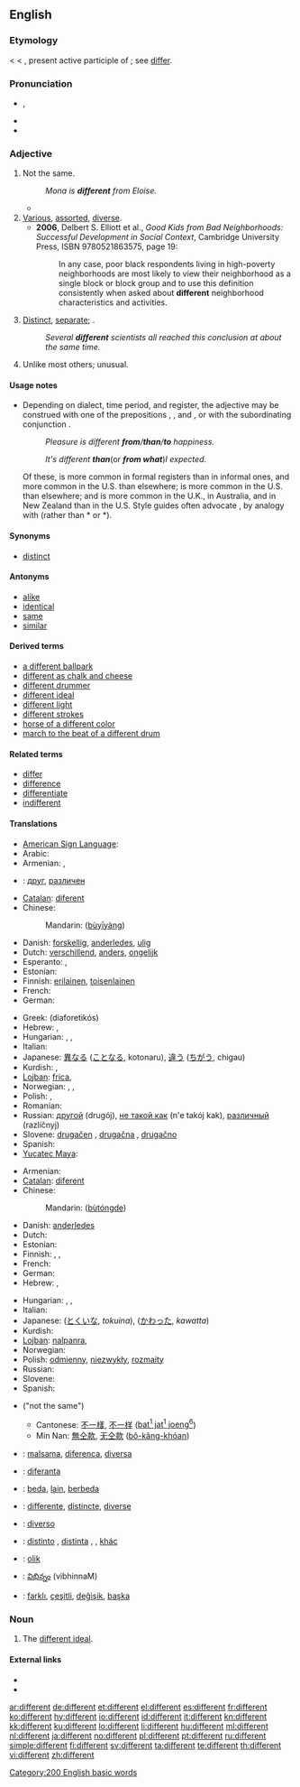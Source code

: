 {{wikipedia}}
{{also|différent|diffèrent}}
==English==

{{rank|manner|following|fell|383|different|care|war|short}}

===Etymology===
< {{etyl|enm}} < {{etyl|la}} {{term|differens|differēns||lang=la}}, present active participle of {{term|differo|differō|I differ|lang=la}}; see [[differ]].

===Pronunciation===
* {{IPA|/'dɪf.ə(ɹ).ənt/|/'dɪf.ɹənt/}}, {{SAMPA|/"dIf.@(r).@nt/|/"dIf.r@nt/}}
* {{audio|en-us-different.ogg|Audio (US)}}
* {{hyphenation|dif|fer|ent}}

===Adjective===
{{en-adj}}

# Not the same.
#: ''Mona is '''different''' from Eloise.''
#* {{quote-book|passage=At Elizabeth-Jane mentioning how greatly Lucetta had been jeopardized, he exhibited an agitation '''different''' in kind no less than in intensity from any she had seen in him before.|title=[[S:The Mayor of Casterbridge/Chapter 29|The Mayor of Casterbridge]]|author=Thomas Hardy|year=1886}}
# [[various|Various]], [[assorted]], [[diverse]].
#* '''2006''', Delbert S. Elliott et al., ''Good Kids from Bad Neighborhoods: Successful Development in Social Context'',<sup >[http://books.google.com/books?id=Ltx9_9NU4v0C ]</sup> Cambridge University Press, ISBN 9780521863575, page 19:
#*: In any case, poor black respondents living in high-poverty neighborhoods are most likely to view their neighborhood as a single block or block group and to use this definition consistently when asked about '''different''' neighborhood characteristics and activities.
# [[distinct|Distinct]], [[separate]]; {{non-gloss definition|used for emphasis after numbers and other determiners of quantity}}.
#: ''Several '''different''' scientists all reached this conclusion at about the same time.''
# Unlike most others; unusual.

====Usage notes====
* {{sense|not the same}} Depending on dialect, time period, and register, the adjective {{term||different|not the same}} may be construed with one of the prepositions {{term|from}}, {{term|to}}, and {{term|than}}, or with the subordinating conjunction {{term|than}}. <dl><dd>''Pleasure is different '''from'''/'''than'''/'''to''' happiness.''</dd><dd>''It's different '''than''' ''(or '''''from what''''')'' I expected.''</dd></dl> Of these, {{term||from}} is more common in formal registers than in informal ones, and more common in the U.S. than elsewhere; {{term||than}} is more common in the U.S. than elsewhere; and {{term||to}} is more common in the U.K., in Australia, and in New Zealand than in the U.S. Style guides often advocate {{term||from}}, by analogy with {{term|differ|differ from}} (rather than *{{term||differ than}} or *{{term||differ to}}).

====Synonyms====
* [[distinct]]

====Antonyms====
* [[alike]]
* [[identical]]
* [[same]]
* [[similar]]

====Derived terms====
* [[a different ballpark]]
* [[different as chalk and cheese]]
* [[different drummer]]
* [[different ideal]]
* [[different light]]
* [[different strokes]]
* [[horse of a different color]]
* [[march to the beat of a different drum]]

====Related terms====
* [[differ]]
* [[difference]]
* [[differentiate]]
* [[indifferent]]

====Translations====
{{trans-top|not the same}}
* [[American Sign Language]]: {{tø|ase|1@BackFinger-FingerAcross-1@CenterChesthigh-FingerAcross 1@SideChesthigh-1@SideChesthigh}}
* Arabic: {{t-|ar|مختلف|tr=mukhtalif}}
* Armenian: {{t-|hy|տարբեր|tr=tarber}}, {{t-|hy|ուրիշ|tr=uriš}}
* {{ttbc|Bulgarian}}: [[друг]], [[различен]]
* [[Catalan]]: [[diferent]]
* Chinese:
*: Mandarin: {{zh-ts|[[不]][[一樣]]|[[不]][[一样]]}} ([[bù]][[yī]][[yàng]])
* Danish: [[forskellig]], [[anderledes]], [[ulig]]
* Dutch: [[verschillend]], [[anders]], [[ongelijk]]
* Esperanto: {{t-|eo|nesama|xs=Esperanto}}, {{t-|eo|malsama|xs=Esperanto}}
* Estonian: {{t|et|erinev}}
* Finnish: [[erilainen]], [[toisenlainen]]
* French: {{t+|fr|différent}}
* German: {{t+|de|verschieden}}
{{trans-mid}}
* Greek: {{t+|el|διαφορετικός|m}} (diaforetikós)
* Hebrew: {{t+|he|שונה|tr=shoné|m}}, {{t+|he|שונה|tr=shoná|f}}
* Hungarian: {{t+|hu|eltérő}},  {{t+|hu|különböző}},  {{t+|hu|más}}
* Italian: {{t+|it|differente}}
* Japanese: [[異なる]] ([[ことなる]], kotonaru), [[違う]] ([[ちがう]], chigau)
* Kurdish: {{ku-Arab|[[جیا]]}}, {{ku-Arab|[[جیاواز]]}}
* [[Lojban]]: [[frica]], {{t-|jbo|drata|xs=Lojban}}
* Norwegian: {{t|no|forskjellig}}, {{t|no|ulik}}, {{t|no|annerledes}}
* Polish: {{t+|pl|różny}}, {{t+|pl|inny}}
* Romanian: {{t|ro|diferit}}
* Russian: [[другой]] (drugój), [[не такой как]] (n'e takój kak), [[различный]] (razlíčnyj)
* Slovene: [[drugačen]] {{m}}, [[drugačna]] {{f}}, [[drugačno]] {{n}}
* Spanish: {{t+|es|diferente}}
* [[Yucatec Maya]]: {{tø|yua|hela’an}}
{{trans-bottom}}

{{trans-top|unlike most others}}
* Armenian: {{t-|hy|տարբեր|tr=tarber}}
* [[Catalan]]: [[diferent]]
* Chinese:
*: Mandarin: {{zh-ts|[[不同]]的|[[不同]]的}} ([[bù]][[tóng]][[de]])
* Danish: [[anderledes]]
* Dutch: {{t+|nl|anders}}
* Estonian: {{t|et|eriline}}
* Finnish: {{t+|fi|erilainen}}, {{t-|fi|omalaatuinen}}, {{t+|fi|poikkeuksellinen}}
* French: {{t+|fr|différent}}
* German: {{t+|de|anders}}
* Hebrew: {{t+|he|שונה|tr=shoné|m}}, {{t+|he|שונה|tr=shoná|f}}
{{trans-mid}}
* Hungarian: {{t+|hu|eltérő}},  {{t+|hu|különböző}},  {{t+|hu|más}}
* Italian: {{t+|it|differente}}
* Japanese: {{t|ja|特異な}} ([[とくいな]], ''tokuina''),  {{t|ja|変わった}} ([[かわった]], ''kawatta'')
* Kurdish: {{ku-Arab|[[جیاواز]]}}
* [[Lojban]]: [[nalpanra]], {{t-|jbo|rirci|xs=Lojban}}
* Norwegian: {{t|no|annerledes}}
* Polish: [[odmienny]], [[niezwykły]], [[rozmaity]]
* Russian: {{t+|ru|разный|tr=ráznyj}}
* Slovene: {{t|sl|drugačno|n}}
* Spanish: {{t+|es|diferente|m|f}}
{{trans-bottom}}

{{checktrans-top}}
* {{ttbc|Chinese}} ("not the same")
** Cantonese: [[不一樣]], [[不一样]] ([[bat1jat1joeng6|bat<sup>1</sup> jat<sup>1</sup> joeng<sup>6</sup>]])
** Min Nan: [[無仝款]], [[无仝款]] ([[bô-kâng-khóan]])
* {{ttbc|Esperanto}}: [[malsama]], [[diferenca]], [[diversa]]
{{trans-mid}}
* {{ttbc|Ido}}: [[diferanta]]
* {{ttbc|Indonesian}}: [[beda]], [[lain]], [[beda|berbeda]]
* {{ttbc|Interlingua}}: [[differente]], [[distincte]], [[diverse]]
* {{ttbc|Italian}}: [[diverso]]
* {{ttbc|Spanish}}: [[distinto]] {{m}}, [[distinta]] {{f}}, {{t+|es|diferente|m|f}}, [[khác]]
* {{ttbc|Swedish}}: [[olik]]
* {{ttbc|Telugu}}: [[విభిన్నం]] (vibhinnaM)
* {{ttbc|Turkish}}: [[farklı]], [[çeşitli]], [[değişik]], [[başka]]
{{trans-bottom}}

===Noun===
{{en-noun}}

# {{math}} The [[different ideal]].

====External links====
* {{R:Webster 1913}}
* {{R:Century 1911}}

[[Category:200 English basic words]]

[[ar:different]]
[[de:different]]
[[et:different]]
[[el:different]]
[[es:different]]
[[fr:different]]
[[ko:different]]
[[hy:different]]
[[io:different]]
[[id:different]]
[[it:different]]
[[kn:different]]
[[kk:different]]
[[ku:different]]
[[lo:different]]
[[li:different]]
[[hu:different]]
[[ml:different]]
[[nl:different]]
[[ja:different]]
[[no:different]]
[[pl:different]]
[[pt:different]]
[[ru:different]]
[[simple:different]]
[[fi:different]]
[[sv:different]]
[[ta:different]]
[[te:different]]
[[th:different]]
[[vi:different]]
[[zh:different]]